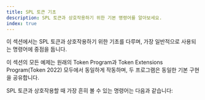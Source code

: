 ```yaml
---
title: SPL 토큰 기초
description: SPL 토큰과 상호작용하기 위한 기본 명령어를 알아보세요.
index: true
---
```


이 섹션에서는 SPL 토큰과 상호작용하기 위한 기초를 다루며, 가장 일반적으로
사용되는 명령어에 중점을 둡니다.

이 섹션의 모든 예제는 원래의 Token Program과 Token Extensions
Program(Token 2022) 모두에서 동일하게 작동하며, 두 프로그램은 동일한 기본 구현을
공유합니다.

SPL 토큰과 상호작용할 때 가장 흔히 볼 수 있는 명령어는 다음과 같습니다:
